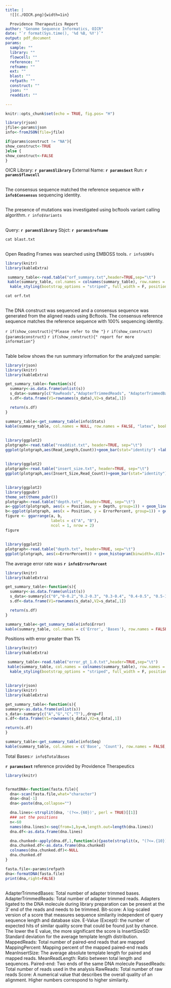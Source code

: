 ```yaml
---
title: |
  ![](./OICR.png){width=1in}

  Providence Therapeutics Report
author: "Genome Sequence Informatics, OICR"
date: "`r format(Sys.time(), '%d %B, %Y')`"
output: pdf_document
params:
  sample: ""
  library: ""
  flowcell: ""
  reference: ""
  refname: ""
  ext: ""
  blast: ""
  refpath: ""
  construct: ""
  json: ""
  readdist: ""

---
```


```r
knitr::opts_chunk$set(echo = TRUE, fig.pos= "H")

library(rjson)
jfile<-params$json
info<-fromJSON(file=jfile)

if(params$construct != "NA"){
show_construct<-TRUE
}else {
show_construct<-FALSE
}
```

\fontfamily{lmr}\selectfont

OICR Library: **`r params$library`**
\newline
External Name: **`r params$ext`**
\newline
Run: **`r params$flowcell`**

## \textcolor{blue}{Summary}

The consensus sequence matched the reference sequence with **`r info$Consensus`** sequencing identity.
\newline

## \textcolor{blue}{Mutations}

The presence of mutations was investigated using bcftools variant calling algorithm. `r info$Variants` 
\newline

## \textcolor{blue}{Consensus}
Query: **`r params$library`**
\newline
Sbjct: **`r params$refname`**

``` r
cat blast.txt

```
\leavevmode\newline


## \textcolor{blue}{ORF Summary}

Open Reading Frames was searched using EMBOSS tools. `r info$ORFs`

``` r
library(knitr)
library(kableExtra)

 summary_table<-read.table("orf_summary.txt",header=TRUE,sep="\t")
 kable(summary_table, col.names = colnames(summary_table), row.names = FALSE,  "latex", booktabs = T, longtable = TRUE)%>%
  kable_styling(bootstrap_options = "striped", full_width = F, position = "left")

```

```r
cat orf.txt
```

## \textcolor{blue}{Consensus of the Construct}
The DNA construct was sequenced and a consensus sequence was generated from the aligned reads using Bcftools. The consensus reference sequence matches the reference sequence with 100% sequencing identity.

`r if(show_construct){"Please refer to the "}`
`r if(show_construct){params$construct}`
`r if(show_construct){" report for more information"}`

\fontfamily{lmr}\selectfont
## \textcolor{blue}{Sequencing Summary}
Table below shows the run summary information for the analyzed sample:
\newline

``` r
library(rjson)
library(knitr)
library(kableExtra)

get_summary_table<-function(s){
  summary<-as.data.frame(unlist(s))
  s_data<-summary[c("RawReads","AdapterTrimmedReads", "AdapterTrimmedBases","PassedReads", "MappedReads", "MappedPercent", "MeanReadLength", "MeanInsertSize", "InsertSizeSD"),,drop=F]
  s.df<-data.frame(V1=rownames(s_data),V2=s_data[,1])

  return(s.df)
}

summary_table<-get_summary_table(info$Stats)
kable(summary_table, col.names = NULL, row.names = FALSE, "latex", booktabs = T)
```
##  \textcolor{blue}{Read Length Distribution}

```r
library(ggplot2)
plotgraph<-read.table("readdist.txt", header=TRUE, sep="\t")
ggplot(plotgraph,aes(Read_Length,Count))+geom_bar(stat="identity") +labs(title="Read Length Distribution")
```

##  \textcolor{blue}{Insert Size Distribution}
```r
library(ggplot2)
plotgraph<-read.table("insert_size.txt", header=TRUE, sep="\t")
ggplot(plotgraph,aes(Insert_Size,Read_Count))+geom_bar(stat="identity") +labs(title="Insert Size Distribution")
```

##  \textcolor{blue}{High-quality Bases [>Q13]}

```r
library(ggplot2)
library(ggpubr)
theme_set(theme_pubr())
plotgraph<-read.table("depth.txt", header=TRUE, sep="\t")
a<-ggplot(plotgraph, aes(x = Position, y = Depth, group=1)) + geom_line() + labs(title="Coverage") + ylab("Depth")
b<-ggplot(plotgraph, aes(x = Position, y = ErrorPercent, group=1)) + geom_line() + labs(title="Error Rate")+ scale_y_continuous(limits = c(0, 100))
figure <- ggarrange(a, b,
                    labels = c("A", "B"),
                    ncol = 1, nrow = 2)
figure
```
\leavevmode\newline

##  \textcolor{blue}{Error Distribution}

```r
library(ggplot2)
plotgraph<-read.table("depth.txt", header=TRUE, sep="\t")
ggplot(plotgraph, aes(x=ErrorPercent)) + geom_histogram(binwidth=.01)+ scale_x_continuous(limits = c(0, 1))+geom_vline(aes(xintercept=mean(ErrorPercent)),color="blue", linetype="dashed", size=1)

```
\leavevmode\newline
The average error rate was **`r info$ErrorPercent`**

``` r
library(knitr)
library(kableExtra)

get_summary_table<-function(s){
  summary<-as.data.frame(unlist(s))
  s_data<-summary[c("0","0-0.2","0.2-0.3", "0.3-0.4", "0.4-0.5", "0.5-1", ">1"),,drop=F]
  s.df<-data.frame(V1=rownames(s_data),V2=s_data[,1])

  return(s.df)
}

summary_table<-get_summary_table(info$Error)
kable(summary_table, col.names = c('Error', 'Bases'), row.names = FALSE,  "latex", booktabs = T)
```
\leavevmode\newline

Positions with error greater than 1%
``` r
library(knitr)
library(kableExtra)

 summary_table<-read.table("error_gt_1.0.txt",header=TRUE,sep="\t")
 kable(summary_table, col.names = colnames(summary_table), row.names = FALSE,  "latex", booktabs = T, longtable = TRUE)%>%
  kable_styling(bootstrap_options = "striped", full_width = F, position = "left")
```
\leavevmode\newline

## \textcolor{blue}{Reference sequence}

  ``` r
library(rjson)
library(knitr)
library(kableExtra)

get_summary_table<-function(s){
  summary<-as.data.frame(unlist(s))
  s_data<-summary[c("A","G","C","T"),,drop=F]
  s.df<-data.frame(V1=rownames(s_data),V2=s_data[,1])

  return(s.df)
}

summary_table<-get_summary_table(info$Seq)
kable(summary_table, col.names = c('Base', 'Count'), row.names = FALSE,  "latex", booktabs = T) 

```
Total Bases:`r info$TotalBases`
\newline

 \fontfamily{lmtt}\selectfont

**`r params$ext`** reference provided by Providence Therapeutics
```r
library(knitr)


formatDNA<-function(fasta.file){
  dna<-scan(fasta.file,what="character")
  dna<-dna[-1]
  dna<-paste(dna,collapse="")

  dna.lines<-strsplit(dna, '(?<=.{60})', perl = TRUE)[[1]]
  ### set the positions
  n<-60
  names(dna.lines)<-seq(from=1,by=n,length.out=length(dna.lines))
  dna.df<-as.data.frame(dna.lines)

  dna.chunked<-apply(dna.df,1,function(x){paste(strsplit(x, "(?<=.{10})", perl = TRUE)[[1]],collapse=" ")})
  dna.chunked.df<-as.data.frame(dna.chunked)
  colnames(dna.chunked.df)<-NULL
  dna.chunked.df
}

fasta.file<-params$refpath
dna<-formatDNA(fasta.file)
print(dna,right=FALSE)
```
\newpage
\fontfamily{lmr}\selectfont
## \textcolor{blue}{Glossary}
AdapterTrimmedBases: Total number of adapter trimmed bases.
\newline
AdapterTrimmedReads: Total number of adapter trimmed reads. Adapters ligated to the DNA molecule during library preparation can be present at the 3’ end of the reads and needs to be trimmed.
\newline
Bit-score: A log-scaled version of a score that measures sequence similarity independent of query sequence length and database size.
\newline
E-Value (Except): the number of expected hits of similar quality score that could be found just by chance. The lower the E value, the more significant the score is
\newline
InsertSizeSD: Standard deviation for the average template length distribution.
\newline
MappedReads: Total number of paired-end reads that are mapped
\newline
MappingPercent: Mapping percent of the mapped paired-end reads
\newline
MeanInsertSize: The average absolute template length for paired and mapped reads.
\newline
MeanReadLength: Ratio between total length and sequences.
\newline
Paired-end: Two ends of the same DNA molecule
\newline
PassedReads: Total number of reads used in the analysis
\newline
RawReads: Total number of raw reads
\newline
Score: A numerical value that describes the overall quality of an alignment. Higher numbers correspond to higher similarity.

